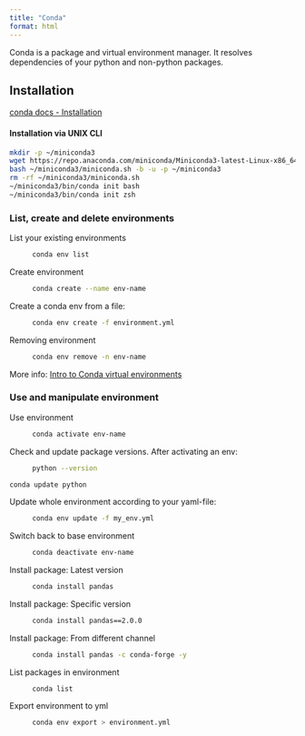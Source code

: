 ```yaml
---
title: "Conda"
format: html
---
```


Conda is a package and virtual environment manager. It resolves dependencies of your python and non-python packages. 

## Installation 

[conda docs - Installation](https://docs.conda.io/projects/conda/en/latest/user-guide/install/index.html)

::: {.callout-note collapse=true appearance="simple"}  

#### Installation via UNIX CLI

```bash
mkdir -p ~/miniconda3
wget https://repo.anaconda.com/miniconda/Miniconda3-latest-Linux-x86_64.sh -O ~/miniconda3/miniconda.sh
bash ~/miniconda3/miniconda.sh -b -u -p ~/miniconda3
rm -rf ~/miniconda3/miniconda.sh
~/miniconda3/bin/conda init bash
~/miniconda3/bin/conda init zsh
```

:::

### List, create and delete environments

List your existing environments
: ```bash
conda env list
```

Create environment
: ```bash
conda create --name env-name
```

Create a conda env from a file:
: ```bash
conda env create -f environment.yml
```

Removing environment
: ```bash
conda env remove -n env-name
```

More info:
[Intro to Conda virtual environments](https://towardsdatascience.com/introduction-to-conda-virtual-environments-eaea4ac84e28)


### Use and manipulate environment

Use environment
: ```bash
conda activate env-name
```

Check and update package versions. After activating an env:
: ```bash
python --version
```

```bash
conda update python
```

Update whole environment according to your yaml-file:
: ```bash
conda env update -f my_env.yml
```

Switch back to base environment
: ```bash
conda deactivate env-name
```

Install package: Latest version
: ```bash
conda install pandas 
```

Install package: Specific version
: ```bash
conda install pandas==2.0.0
```

Install package: From different channel
: ```bash
conda install pandas -c conda-forge -y
```

List packages in environment
: ```
conda list
```

Export environment to yml
: ```bash
conda env export > environment.yml
```
